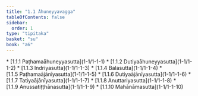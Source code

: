 ```yaml
---
title: "1.1 Āhuneyyavagga"
tableOfContents: false
sidebar:
  order: 1
type: "tipitaka"
basket: "su"
book: "a6"
---
```



<DynamicBreadcrumb />



<TableOfContents book="a6" section="1.1">
* [1.1.1 Paṭhamaāhuneyyasutta](1-1/1-1-1)
* [1.1.2 Dutiyaāhuneyyasutta](1-1/1-1-2)
* [1.1.3 Indriyasutta](1-1/1-1-3)
* [1.1.4 Balasutta](1-1/1-1-4)
* [1.1.5 Paṭhamaājānīyasutta](1-1/1-1-5)
* [1.1.6 Dutiyaājānīyasutta](1-1/1-1-6)
* [1.1.7 Tatiyaājānīyasutta](1-1/1-1-7)
* [1.1.8 Anuttariyasutta](1-1/1-1-8)
* [1.1.9 Anussatiṭṭhānasutta](1-1/1-1-9)
* [1.1.10 Mahānāmasutta](1-1/1-1-10)
</TableOfContents>